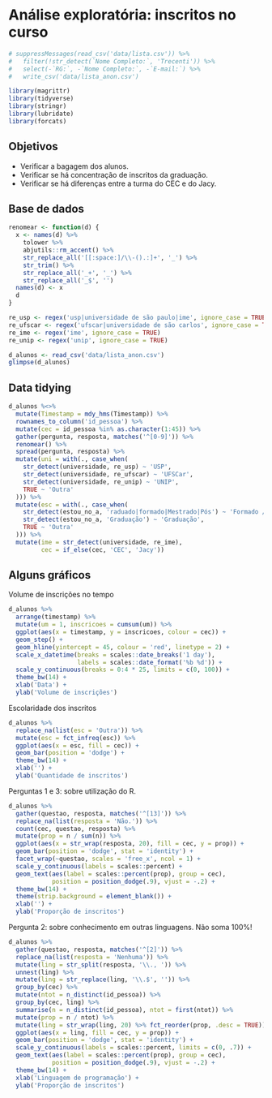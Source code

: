 # Análise exploratória: inscritos no curso {#set-up}

```r
# suppressMessages(read_csv('data/lista.csv')) %>% 
#   filter(!str_detect(`Nome Completo:`, 'Trecenti')) %>% 
#   select(-`RG:`, -`Nome Completo:`, -`E-mail:`) %>% 
#   write_csv('data/lista_anon.csv')
```

```r
library(magrittr)
library(tidyverse)
library(stringr)
library(lubridate)
library(forcats)
```

## Objetivos

- Verificar a bagagem dos alunos.
- Verificar se há concentração de inscritos da graduação.
- Verificar se há diferenças entre a turma do CEC e do Jacy.

## Base de dados

```r
renomear <- function(d) {
  x <- names(d) %>%
    tolower %>%
    abjutils::rm_accent() %>%
    str_replace_all('[[:space:]/\\-().:]+', '_') %>%
    str_trim() %>% 
    str_replace_all('_+', '_') %>% 
    str_replace_all('_$', '')
  names(d) <- x
  d
}

re_usp <- regex('usp|universidade de são paulo|ime', ignore_case = TRUE)
re_ufscar <- regex('ufscar|universidade de são carlos', ignore_case = TRUE)
re_ime <- regex('ime', ignore_case = TRUE)
re_unip <- regex('unip', ignore_case = TRUE)
```

```r
d_alunos <- read_csv('data/lista_anon.csv')
glimpse(d_alunos)
```

## Data tidying

```r
d_alunos %<>% 
  mutate(Timestamp = mdy_hms(Timestamp)) %>% 
  rownames_to_column('id_pessoa') %>% 
  mutate(cec = id_pessoa %in% as.character(1:45)) %>% 
  gather(pergunta, resposta, matches('^[0-9]')) %>% 
  renomear() %>% 
  spread(pergunta, resposta) %>% 
  mutate(uni = with(., case_when(
    str_detect(universidade, re_usp) ~ 'USP',
    str_detect(universidade, re_ufscar) ~ 'UFSCar',
    str_detect(universidade, re_unip) ~ 'UNIP',
    TRUE ~ 'Outra'
  ))) %>% 
  mutate(esc = with(., case_when(
    str_detect(estou_no_a, 'raduado|formado|Mestrado|Pós') ~ 'Formado / Pós',
    str_detect(estou_no_a, 'Graduação') ~ 'Graduação',
    TRUE ~ 'Outra'
  ))) %>% 
  mutate(ime = str_detect(universidade, re_ime),
         cec = if_else(cec, 'CEC', 'Jacy'))
```

## Alguns gráficos

Volume de inscrições no tempo

```r
d_alunos %>% 
  arrange(timestamp) %>% 
  mutate(um = 1, inscricoes = cumsum(um)) %>% 
  ggplot(aes(x = timestamp, y = inscricoes, colour = cec)) +
  geom_step() +
  geom_hline(yintercept = 45, colour = 'red', linetype = 2) +
  scale_x_datetime(breaks = scales::date_breaks('1 day'), 
                   labels = scales::date_format('%b %d')) +
  scale_y_continuous(breaks = 0:4 * 25, limits = c(0, 100)) +
  theme_bw(14) +
  xlab('Data') +
  ylab('Volume de inscrições')
```

Escolaridade dos inscritos

```r
d_alunos %>% 
  replace_na(list(esc = 'Outra')) %>% 
  mutate(esc = fct_infreq(esc)) %>% 
  ggplot(aes(x = esc, fill = cec)) +
  geom_bar(position = 'dodge') +
  theme_bw(14) +
  xlab('') +
  ylab('Quantidade de inscritos')
```

Perguntas 1 e 3: sobre utilização do R.

```r
d_alunos %>% 
  gather(questao, resposta, matches('^[13]')) %>% 
  replace_na(list(resposta = 'Não.')) %>% 
  count(cec, questao, resposta) %>% 
  mutate(prop = n / sum(n)) %>% 
  ggplot(aes(x = str_wrap(resposta, 20), fill = cec, y = prop)) +
  geom_bar(position = 'dodge', stat = 'identity') +
  facet_wrap(~questao, scales = 'free_x', ncol = 1) +
  scale_y_continuous(labels = scales::percent) +
  geom_text(aes(label = scales::percent(prop), group = cec), 
            position = position_dodge(.9), vjust = -.2) +
  theme_bw(14) +
  theme(strip.background = element_blank()) +
  xlab('') +
  ylab('Proporção de inscritos')
```

Pergunta 2: sobre conhecimento em outras linguagens. Não soma 100%!

```r
d_alunos %>% 
  gather(questao, resposta, matches('^[2]')) %>% 
  replace_na(list(resposta = 'Nenhuma')) %>% 
  mutate(ling = str_split(resposta, '\\., ')) %>% 
  unnest(ling) %>% 
  mutate(ling = str_replace(ling, '\\.$', '')) %>%
  group_by(cec) %>% 
  mutate(ntot = n_distinct(id_pessoa)) %>% 
  group_by(cec, ling) %>% 
  summarise(n = n_distinct(id_pessoa), ntot = first(ntot)) %>% 
  mutate(prop = n / ntot) %>% 
  mutate(ling = str_wrap(ling, 20) %>% fct_reorder(prop, .desc = TRUE)) %>%
  ggplot(aes(x = ling, fill = cec, y = prop)) +
  geom_bar(position = 'dodge', stat = 'identity') +
  scale_y_continuous(labels = scales::percent, limits = c(0, .7)) +
  geom_text(aes(label = scales::percent(prop), group = cec), 
            position = position_dodge(.9), vjust = -.2) +
  theme_bw(14) +
  xlab('Linguagem de programação') +
  ylab('Proporção de inscritos')
```

<!-- ---------------------------------------------------------------------- -->
